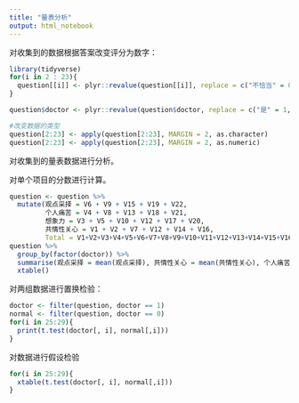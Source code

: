 ```yaml
---
title: "量表分析"
output: html_notebook
---
```

对收集到的数据根据答案改变评分为数字：
```r
library(tidyverse)
for(i in 2 : 23){
  question[[i]] <- plyr::revalue(question[[i]], replace = c("不恰当" = 0, "有一点恰当" = 1, "还算恰当" = 2, "恰当" = 3, "很恰当" = 4))
}

question$doctor <- plyr::revalue(question$doctor, replace = c("是" = 1, "否" = 0))

#改变数据的类型
question[2:23] <- apply(question[2:23], MARGIN = 2, as.character)
question[2:23] <- apply(question[2:23], MARGIN = 2, as.numeric)
```


对收集到的量表数据进行分析。

对单个项目的分数进行计算。

```r
question <- question %>% 
  mutate(观点采择 = V6 + V9 + V15 + V19 + V22, 
         个人痛苦 = V4 + V8 + V13 + V18 + V21,
         想象力 = V3 + V5 + V10 + V12 + V17 + V20,
         共情性关心 = V1 + V2 + V7 + V12 + V14 + V16,
         Total = V1+V2+V3+V4+V5+V6+V7+V8+V9+V10+V11+V12+V13+V14+V15+V16+V17+V18+V19+V20+V21+V22) 
question %>% 
  group_by(factor(doctor)) %>% 
  summarise(观点采择 = mean(观点采择), 共情性关心 = mean(共情性关心), 个人痛苦 = mean(个人痛苦), 想象力 = mean(想象力), 总分 = mean(Total)) #%>% 
  xtable()
```

对两组数据进行置换检验：
```r
doctor <- filter(question, doctor == 1)
normal <- filter(question, doctor == 0)
for(i in 25:29){
  print(t.test(doctor[, i], normal[,i]))
}
```

对数据进行假设检验
```r
for(i in 25:29){
  xtable(t.test(doctor[, i], normal[,i]))
}
```


